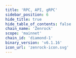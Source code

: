 ```yaml
---
title: 'RPC, API, gRPC'
sidebar_position: 6
hide_title: true
hide_table_of_contents: false
chain_name: 'Zenrock'
scope: 'mainnet'
chain_id: 'diamond-1'
binary_version: 'v6.1.16'
icon_url: 'zenrock-icon.svg'
---
```



<PageTitle
  iconUrl="img/zenrock-icon.svg"
  title="Zenrock Public Endpoints"
  chainId="diamond-1"
  version="v6.1.16"
/>

<Endpoints
  api="https://zenrock-api.noders.services"
  rpc="https://zenrock-rpc.noders.services"
  grpc="https://zenrock-grpc.noders.services:443"
  jsonRpc=""
/>
